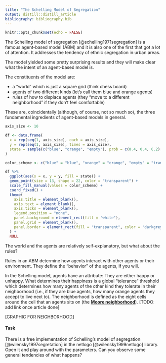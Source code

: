 ```yaml
---
title: "The Schelling Model of Segregation"
output: distill::distill_article
bibliography: bibliography.bib
---
```


```r
knitr::opts_chunk$set(echo = FALSE)
```


The Schelling model of segregation [@schelling1971segregation] is a famous agent-based model (ABM) and it is also one of the first that got a lot of attention.
It addresses the tendency of ethnic segregation in urban areas.

The model yielded some pretty surprising results and they will make clear what the intent of an agent-based model is.

The constituents of the model are:

* a "world" which is just a square grid (think chess board)
* agents of two different kinds (let's call them blue and orange agents)
* rules of how to displace agents (they "move to a different neighborhood" if they don't feel comfortable)

These are, coincidentally (although, of course, not so much so), the three fundamental ingredients of agent-based models in general.

```r
axis_size <- 10

df <- data.frame(
  x = rep(seq(1, axis_size), each = axis_size),
  y = rep(seq(1, axis_size), times = axis_size),
  state = sample(c("blue", "orange", "empty"), prob = c(0.4, 0.4, 0.2), replace = TRUE, axis_size^2)
)

color_scheme <- c("blue" = "blue", "orange" = "orange", "empty" = "transparent")

df %>% 
  ggplot(aes(x = x, y = y, fill = state)) +
  geom_point(size = 13, shape = 22, color = "transparent") +
  scale_fill_manual(values = color_scheme) +
  coord_fixed() +
  theme(
    axis.title = element_blank(),
    axis.text = element_blank(),
    axis.ticks = element_blank(),
    legend.position = "none",
    panel.background = element_rect(fill = "white"),
    panel.grid = element_blank(),
    panel.border = element_rect(fill = "transparent", color = "darkgrey", size = 3),
  ) +
  NULL
```


The world and the agents are relatively self-explanatory, but what about the rules?

Rules in an ABM determine how agents interact with other agents or their environment.
They define the "behavior" of the agents, if you will.

In the Schelling model, agents have an attribute: They are either happy or unhappy.
What determines their happiness is a global "tolerance" threshold which determines how many agents of the other kind they tolerate in their neighborhood (i.e., if they are blue agents, how many orange agents they accept to live next to).
The neighborhood is defined as the eight cells around the cell that an agents sits on (the [**Moore neighborhood**](.)).
[TODO: add link once article done]

[GRAPHIC FOR NEIGHBORHOOD]





#### Task

There is a free implementation of Schelling's model of segregation [@wilensky1997segretation] in the netlogo [@wilensky1999netlogo] library.
Open it and play around with the parameters.
Can you observe some general tendencies of what happens?






